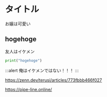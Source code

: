 # タイトル
お嬢は可愛い

## hogehoge
友人はイケメン

```python
print("hogehoge")
```

:::alert
俺はイケメンではない！！！
:::

https://zenn.dev/terusi/articles/773fbbb466f027

https://pipe-line.online/